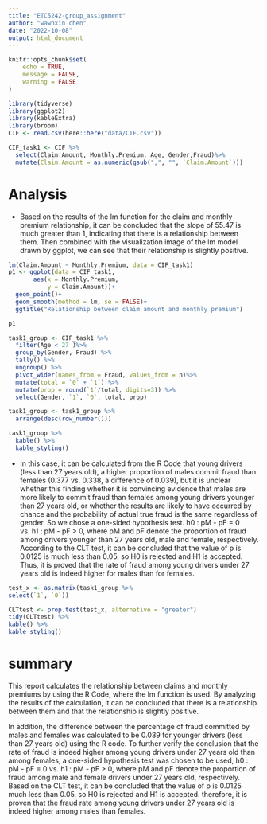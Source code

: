 ```yaml
---
title: "ETC5242-group_assignment"
author: "wawnxin chen"
date: "2022-10-08"
output: html_document
---
```


```r
knitr::opts_chunk$set(
	echo = TRUE,
	message = FALSE,
	warning = FALSE
)
```

```r
library(tidyverse)
library(ggplot2)
library(kableExtra)
library(broom)
CIF <- read.csv(here::here("data/CIF.csv"))

CIF_task1 <- CIF %>%
  select(Claim.Amount, Monthly.Premium, Age, Gender,Fraud)%>%
  mutate(Claim.Amount = as.numeric(gsub(",", "", `Claim.Amount`)))
```

# Analysis

- Based on the results of the lm function for the claim and monthly premium relationship, it can be concluded that the slope of 55.47 is much greater than 1, indicating that there is a relationship between them.
Then combined with the visualization image of the lm model drawn by ggplot, we can see that their relationship is slightly positive.

```r
lm(Claim.Amount ~ Monthly.Premium, data = CIF_task1)
p1 <- ggplot(data = CIF_task1,
       aes(x = Monthly.Premium,
           y = Claim.Amount))+
  geom_point()+
  geom_smooth(method = lm, se = FALSE)+
  ggtitle("Relationship between claim amount and monthly premium")

p1
```


```r
task1_group <- CIF_task1 %>% 
  filter(Age < 27 )%>%
  group_by(Gender, Fraud) %>% 
  tally() %>% 
  ungroup() %>%
  pivot_wider(names_from = Fraud, values_from = n)%>% 
  mutate(total = `0` + `1`) %>% 
  mutate(prop = round(`1`/total, digits=3)) %>%
  select(Gender, `1`, `0`, total, prop)

task1_group <- task1_group %>% 
  arrange(desc(row_number())) 

task1_group %>% 
  kable() %>% 
  kable_styling()
```

- In this case, it can be calculated from the R Code that young drivers (less than 27 years old), a higher proportion of males commit fraud than females (0.377 vs. 0.338, a difference of 0.039), but it is unclear whether this finding whether it is convincing evidence that males are more likely to commit fraud than females among young drivers younger than 27 years old, or whether the results are likely to have occurred by chance and the probability of actual true fraud is the same regardless of gender.
So we chose a one-sided hypothesis test. h0 : pM - pF = 0 vs. h1 : pM - pF > 0, where pM and pF denote the proportion of fraud among drivers younger than 27 years old, male and female, respectively. According to the CLT test, it can be concluded that the value of p is 0.0125 is much less than 0.05, so H0 is rejected and H1 is accepted. Thus, it is proved that the rate of fraud among young drivers under 27 years old is indeed higher for males than for females.

```r
test_x <- as.matrix(task1_group %>%
select(`1`, `0`))

CLTtest <- prop.test(test_x, alternative = "greater")
tidy(CLTtest) %>%
kable() %>%
kable_styling()
```

# summary

This report calculates the relationship between claims and monthly premiums by using the R Code, where the lm function is used. By analyzing the results of the calculation, it can be concluded that there is a relationship between them and that the relationship is slightly positive.

In addition, the difference between the percentage of fraud committed by males and females was calculated to be 0.039 for younger drivers (less than 27 years old) using the R code.
To further verify the conclusion that the rate of fraud is indeed higher among young drivers under 27 years old than among females, a one-sided hypothesis test was chosen to be used, h0 : pM - pF = 0 vs. h1 : pM - pF > 0, where pM and pF denote the proportion of fraud among male and female drivers under 27 years old, respectively. Based on the CLT test, it can be concluded that the value of p is 0.0125 much less than 0.05, so H0 is rejected and H1 is accepted. therefore, it is proven that the fraud rate among young drivers under 27 years old is indeed higher among males than females.






